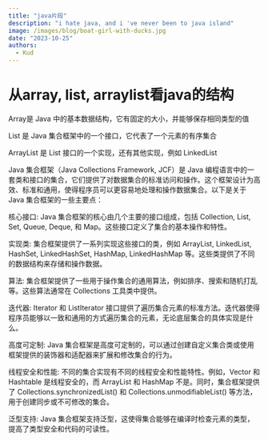 ```yaml
---
title: "java片段"
description: "i hate java, and i 've never been to java island"
image: /images/blog/boat-girl-with-ducks.jpg
date: "2023-10-25"
authors:
  - Kud
---
```


# 从array, list, arraylist看java的结构

Array是 Java 中的基本数据结构，它有固定的大小，并能够保存相同类型的值

List 是 Java 集合框架中的一个接口，它代表了一个元素的有序集合

ArrayList 是 List 接口的一个实现，还有其他实现，例如 LinkedList

Java 集合框架（Java Collections Framework, JCF）是 Java 编程语言中的一套类和接口的集合，它们提供了对数据集合的标准访问和操作。这个框架设计为高效、标准和通用，使得程序员可以更容易地处理和操作数据集合。以下是关于 Java 集合框架的一些主要点：

核心接口:
Java 集合框架的核心由几个主要的接口组成，包括 Collection, List, Set, Queue, Deque, 和 Map。这些接口定义了集合的基本操作和特性。

实现类:
集合框架提供了一系列实现这些接口的类，例如 ArrayList, LinkedList, HashSet, LinkedHashSet, HashMap, LinkedHashMap 等。这些类提供了不同的数据结构来存储和操作数据。

算法:
集合框架提供了一些用于操作集合的通用算法，例如排序、搜索和随机打乱等。这些算法通常在 Collections 工具类中提供。

迭代器:
Iterator 和 ListIterator 接口提供了遍历集合元素的标准方法。迭代器使得程序员能够以一致和通用的方式遍历集合的元素，无论底层集合的具体实现是什么。

高度可定制:
Java 集合框架是高度可定制的，可以通过创建自定义集合类或使用框架提供的装饰器和适配器来扩展和修改集合的行为。

线程安全和性能:
不同的集合实现有不同的线程安全和性能特性。例如，Vector 和 Hashtable 是线程安全的，而 ArrayList 和 HashMap 不是。同时，集合框架提供了 Collections.synchronizedList() 和 Collections.unmodifiableList() 等方法，用于创建同步或不可修改的集合。

泛型支持:
Java 集合框架支持泛型，这使得集合能够在编译时检查元素的类型，提高了类型安全和代码的可读性。

